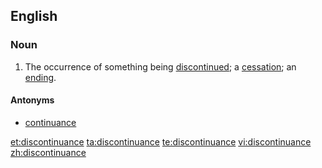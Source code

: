 ==English==
===Noun===
{{en-noun}}
# The occurrence of something being [[discontinue]]d; a [[cessation]]; an [[ending]].

====Antonyms====
* [[continuance]]

[[et:discontinuance]]
[[ta:discontinuance]]
[[te:discontinuance]]
[[vi:discontinuance]]
[[zh:discontinuance]]